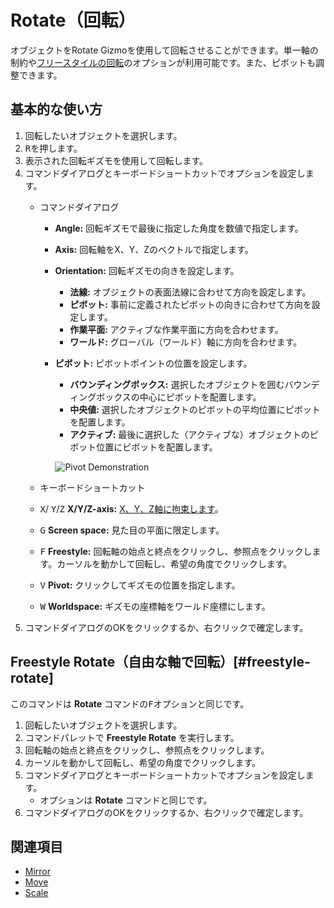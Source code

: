 
# Rotate（回転）

<Reference shortcut="R" command="Rotate" button="コマンドバーで " buttonIcon='button-rotate' />

オブジェクトをRotate Gizmoを使用して回転させることができます。単一軸の制約や[フリースタイルの回転](#freestyle-rotate)のオプションが利用可能です。また、ピボットも調整できます。

## 基本的な使い方

1. 回転したいオブジェクトを選択します。
2. <kbd>R</kbd>を押します。
3. 表示された回転ギズモを使用して回転します。
4. コマンドダイアログとキーボードショートカットでオプションを設定します。
   - <Kst>コマンドダイアログ</Kst>
      - **Angle:** 回転ギズモで最後に指定した角度を数値で指定します。
      - **Axis:** 回転軸をX、Y、Zのベクトルで指定します。
      - **Orientation:** 回転ギズモの向きを設定します。
         - <ButtonIcon type="button-normal"/> **法線:** オブジェクトの表面法線に合わせて方向を設定します。
         - <ButtonIcon type="button-pivot"/> **ピボット:** 事前に定義されたピボットの向きに合わせて方向を設定します。
         - <ButtonIcon type="button-construction-plane"/> **作業平面:** アクティブな作業平面に方向を合わせます。
         - <ButtonIcon type="button-world"/> **ワールド:** グローバル（ワールド）軸に方向を合わせます。
      - **ピボット:** ピボットポイントの位置を設定します。
         - <ButtonIcon type="button-bbox"/> **バウンディングボックス:** 選択したオブジェクトを囲むバウンディングボックスの中心にピボットを配置します。
         - <ButtonIcon type="button-median"/> **中央値:** 選択したオブジェクトのピボットの平均位置にピボットを配置します。
         - <ButtonIcon type="button-active"/> **アクティブ:** 最後に選択した（アクティブな）オブジェクトのピボット位置にピボットを配置します。

         ![Pivot Demonstration](/img/pivot-rotate.png)

   - <Kst>キーボードショートカット</Kst>
   - <kbd>X</kbd>/ <kbd>Y</kbd>/<kbd>Z</kbd> **X/Y/Z-axis:** [X、Y、Z軸に拘束します](/tool/sketching-essentials#constrain-to-an-axis)。
   - <kbd>G</kbd> **Screen space:** 見た目の平面に限定します。
   - <kbd>F</kbd> **Freestyle:** 回転軸の始点と終点をクリックし、参照点をクリックします。カーソルを動かして回転し、希望の角度でクリックします。
   - <kbd>V</kbd> **Pivot:** クリックしてギズモの位置を指定します。
   - <kbd>W</kbd> **Worldspace:** ギズモの座標軸をワールド座標にします。
5. コマンドダイアログのOKをクリックするか、右クリックで確定します。

## Freestyle Rotate（自由な軸で回転）[#freestyle-rotate]

このコマンドは **Rotate** コマンドの<kbd>F</kbd>オプションと同じです。

1. 回転したいオブジェクトを選択します。
2. コマンドパレットで **Freestyle Rotate** を実行します。
3. 回転軸の始点と終点をクリックし、参照点をクリックします。
4. カーソルを動かして回転し、希望の角度でクリックします。
5. コマンドダイアログとキーボードショートカットでオプションを設定します。
   - オプションは **Rotate** コマンドと同じです。
6. コマンドダイアログのOKをクリックするか、右クリックで確定します。

<VideoPlayer fileName="freestyle-rotate"/>

## 関連項目
- [Mirror](mirror)
- [Move](move)
- [Scale](scale)